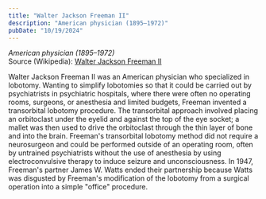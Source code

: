 ```yaml
---
title: "Walter Jackson Freeman II"
description: "American physician (1895–1972)"
pubDate: "10/19/2024"
---
```


*American physician (1895–1972)*  
Source (Wikipedia): [Walter Jackson Freeman II][1]

Walter Jackson Freeman II was an American physician who specialized in lobotomy. Wanting to simplify lobotomies so that it could be carried out by psychiatrists in psychiatric hospitals, where there were often no operating rooms, surgeons, or anesthesia and limited budgets, Freeman invented a transorbital lobotomy procedure. The transorbital approach involved placing an orbitoclast under the eyelid and against the top of the eye socket; a mallet was then used to drive the orbitoclast through the thin layer of bone and into the brain. Freeman's transorbital lobotomy method did not require a neurosurgeon and could be performed outside of an operating room, often by untrained psychiatrists without the use of anesthesia by using electroconvulsive therapy to induce seizure and unconsciousness. In 1947, Freeman's partner James W. Watts ended their partnership because Watts was disgusted by Freeman's modification of the lobotomy from a surgical operation into a simple "office" procedure.

[1]: https://en.wikipedia.org/wiki/Walter_Jackson_Freeman_II
